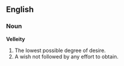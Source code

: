 ==English==
===Noun===
'''Velleity'''
# The lowest possible degree of desire.
# A wish not followed by any effort to obtain.